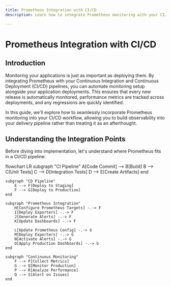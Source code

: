 ```yaml
---
title: Prometheus Integration with CI/CD
description: Learn how to integrate Prometheus monitoring with your CI/CD pipelines for continuous observability and performance tracking

---
```


# Prometheus Integration with CI/CD

## Introduction

Monitoring your applications is just as important as deploying them. By integrating Prometheus with your Continuous Integration and Continuous Deployment (CI/CD) pipelines, you can automate monitoring setup alongside your application deployments. This ensures that every new release is automatically monitored, performance metrics are tracked across deployments, and any regressions are quickly identified.

In this guide, we'll explore how to seamlessly incorporate Prometheus monitoring into your CI/CD workflow, allowing you to build observability into your delivery pipeline rather than treating it as an afterthought.

## Understanding the Integration Points

Before diving into implementation, let's understand where Prometheus fits in a CI/CD pipeline:


flowchart LR
    subgraph "CI Pipeline"
        A[Code Commit] --> B[Build]
        B --> C[Unit Tests]
        C --> D[Integration Tests]
        D --> E[Create Artifacts]
    end
    
    subgraph "CD Pipeline"
        E --> F[Deploy to Staging]
        F --> G[Deploy to Production]
    end
    
    subgraph "Prometheus Integration"
        H[Configure Prometheus Targets] -.-> F
        I[Deploy Exporters] -.-> F
        J[Generate Alerts] -.-> F
        K[Update Dashboards] -.-> F
        
        L[Update Prometheus Config] -.-> G
        M[Deploy Exporters] -.-> G
        N[Activate Alerts] -.-> G
        O[Apply Production Dashboards] -.-> G
    end
    
    subgraph "Continuous Monitoring"
        F --> P[Collect Metrics]
        G --> Q[Monitor Production]
        P --> R[Analyze Performance]
        Q --> S[Alert on Issues]
    end